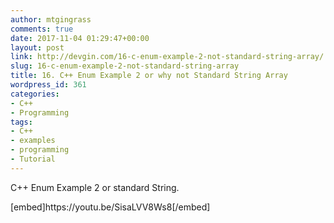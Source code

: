 ```yaml
---
author: mtgingrass
comments: true
date: 2017-11-04 01:29:47+00:00
layout: post
link: http://devgin.com/16-c-enum-example-2-not-standard-string-array/
slug: 16-c-enum-example-2-not-standard-string-array
title: 16. C++ Enum Example 2 or why not Standard String Array
wordpress_id: 361
categories:
- C++
- Programming
tags:
- C++
- examples
- programming
- Tutorial
---
```


C++ Enum Example 2 or standard String.

[embed]https://youtu.be/SisaLVV8Ws8[/embed]



    
